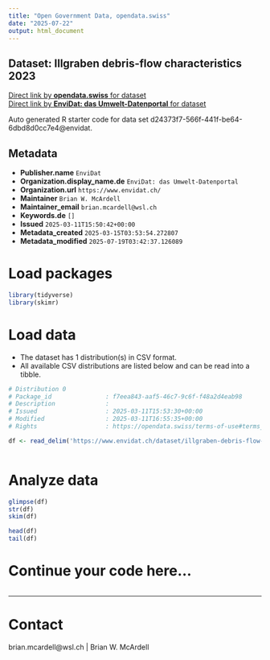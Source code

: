 ```yaml
---
title: "Open Government Data, opendata.swiss"
date: "2025-07-22"
output: html_document
---
```


## Dataset: Illgraben debris-flow characteristics 2023



[Direct link by **opendata.swiss** for dataset](https://opendata.swiss/de/dataset/illgraben-debris-flow-characteristics-2023)<br>
[Direct link by **EnviDat: das Umwelt-Datenportal** for dataset](https://www.envidat.ch/#/metadata/illgraben-debris-flow-characteristics-2023)

Auto generated R starter code for data set d24373f7-566f-441f-be64-6dbd8d0cc7e4@envidat.

## Metadata

- **Publisher.name** `EnviDat`
- **Organization.display_name.de** `EnviDat: das Umwelt-Datenportal`
- **Organization.url** `https://www.envidat.ch/`
- **Maintainer** `Brian W. McArdell`
- **Maintainer_email** `brian.mcardell@wsl.ch`
- **Keywords.de** `[]`
- **Issued** `2025-03-11T15:50:42+00:00`
- **Metadata_created** `2025-03-15T03:53:54.272807`
- **Metadata_modified** `2025-07-19T03:42:37.126089`


# Load packages

```r

library(tidyverse)
library(skimr)

```

# Load data

-   The dataset has 1 distribution(s) in CSV format.
-   All available CSV distributions are listed below and can be read into a tibble.

```r

# Distribution 0
# Package_id               : f7eea843-aaf5-46c7-9c6f-f48a2d4eab98
# Description              : 
# Issued                   : 2025-03-11T15:53:30+00:00
# Modified                 : 2025-03-11T16:55:35+00:00
# Rights                   : https://opendata.swiss/terms-of-use#terms_by

df <- read_delim('https://www.envidat.ch/dataset/illgraben-debris-flow-characteristics-2023/resource/8483e966-c20d-4403-93ed-26cc8fbf1d4d')



```

# Analyze data

```r

glimpse(df)
str(df)
skim(df)

head(df)
tail(df)

```

# Continue your code here...

```r

```

------------------------------------------------------------------------

# Contact

brian.mcardell@wsl.ch | Brian W. McArdell
